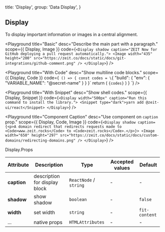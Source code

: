 
  title: 'Display',
  group: 'Data Display',
}

## Display

To display important information or images in a central alignment.

<Playground
  title="Basic"
  desc="Describe the main part with a paragraph."
  scope={{ Display, Image }}
  code={`
  <Display shadow caption="ZEIT Now for GitHub deploying a pull request automatically.">
    <Image width="435" height="200" src="https://zeit.co/docs/static/docs/git-integrations/github-comment.png" />
  </Display>
`} />

<Playground
  title="With Code"
  desc="Show multiline code blocks."
  scope={{ Display, Code }}
  code={`
() => {
  const codes = \`{
  "build": {
    "env": {
      "VARIABLE_NAME": "@secret-name"
    }
  }
}\`
  return (
    <Display width="500px" caption="Application's build with a defined environment variable.">
      <Code block>{codes}</Code>
    </Display>
  )
}
`} />

<Playground
  title="With Snippet"
  desc="Show shell codes."
  scope={{ Display, Snippet }}
  code={`
  <Display width="500px" caption="Run this command to install the library.">
    <Snippet type="dark">yarn add @zeit-ui/react</Snippet>
  </Display>
`} />

<Playground
  title="Component Caption"
  desc="Use component on `caption` prop."
  scope={{ Display, Code, Image }}
  code={`
  <Display shadow caption={<p>A domain redirect that redirects requests made to <Code>www.zeit.rocks</Code> to <Code>zeit.rocks</Code>.</p>}>
    <Image width="650" height="297" src="https://zeit.co/docs/static/docs/custom-domains/redirecting-domains.png" />
  </Display>
`} />

<Attributes edit="/pages/en-us/components/display.mdx">
<Attributes.Title>Display.Props</Attributes.Title>

| Attribute | Description | Type | Accepted values | Default
| ---------- | ---------- | ---- |  -------------- | ------ |
| **caption** | description for display block | `ReactNode` / `string` | - | - |
| **shadow** | show shadow | `boolean` | - | `false` |
| **width** | set width | `string` | - | `fit-content` |
| ... | native props | `HTMLAttributes` | - | - |

</Attributes>

